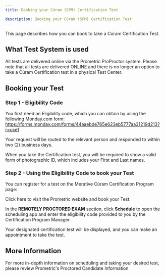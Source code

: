 ```yaml
---
title: Booking your Cúram (SPM) Certification Test

description: Booking your Cúram (SPM) Certification Test
---
```


This page describes how you can book to take a Cúram Certification Test.

## What Test System is used ##

All tests are delivered online via the Prometric ProProctor system. Please note that all tests are delivered ONLINE and there is no longer an option to take a Cúram Certification test in a physical Test Center.

## Booking your Test ##

### Step 1 - Eligibility Code ###

You first need an Eligibility code, which you can obtain by using the following Monday.com form: https://forms.monday.com/forms/44aaebde765e623eb5777aa31219d213?r=use1

Your request will be routed to the relevant person and responded to within two (2) business days.

When you take the Certification test, you will be required to show a valid form of photographic ID, which includes your First and Last names.

### Step 2 - Using the Eligibility Code to book your Test ###

You can register for a test on the Merative Cúram Certification Program page:

Click <Link to="https://www.prometric.com/test-takers/search/merat">here</Link> to visit the Prometric website and book your Test.

In the **REMOTELY PROCTORED EXAM** section, click **Schedule** to open the scheduling app and enter the eligibility code provided to you by the Certification Program Manager.

Your designated certification test will be displayed, and you can make an appointment to take the test.

## More Information ##

For more in-depth information on scheduling and taking your desired test, please review <Link to="https://www.prometric.com/proproctorcandidate">Prometric's Proctored Candidate Information</Link>
